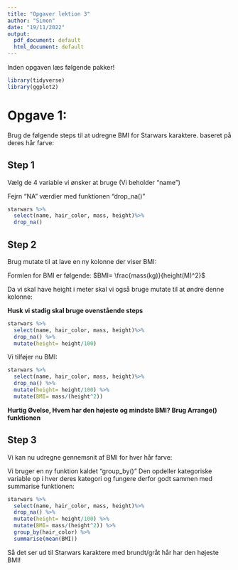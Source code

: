 ```yaml
---
title: "Opgaver lektion 3"
author: "Simon"
date: "19/11/2022"
output:
  pdf_document: default
  html_document: default
---
```


Inden opgaven læs følgende pakker!

```r
library(tidyverse)
library(ggplot2)
```



# Opgave 1:

Brug de følgende steps til at udregne BMI for Starwars karaktere. baseret på deres hår farve: 

## Step 1

Vælg de 4 variable vi ønsker at bruge (Vi beholder "name")

Fejrn "NA" værdier med funktionen "drop_na()"

```r
starwars %>%
  select(name, hair_color, mass, height)%>%
  drop_na()
```

## Step 2

Brug mutate til at lave en ny kolonne der viser BMI:

Formlen for BMI er følgende: $BMI= \frac{mass(kg)}{height(M)^2}$

Da vi skal have height i meter skal vi også bruge mutate til at øndre denne kolonne:

**Husk vi stadig skal bruge ovenstående steps**

```r
starwars %>%
  select(name, hair_color, mass, height)%>%
  drop_na() %>%
  mutate(height= height/100) 
```


Vi tilføjer nu BMI:

```r
starwars %>%
  select(name, hair_color, mass, height)%>%
  drop_na() %>%
  mutate(height= height/100) %>%
  mutate(BMI= mass/(height^2)) 
```


**Hurtig Øvelse, Hvem har den højeste og mindste BMI? Brug Arrange() funktionen**

## Step 3 

Vi kan nu udregne gennemsnit af BMI for hver hår farve:

Vi bruger en ny funktion kaldet "group_by()" Den opdeller kategoriske variable op i hver deres kategori og fungere derfor godt sammen med summarise funktionen:

```r

starwars %>%
  select(name, hair_color, mass, height)%>%
  drop_na() %>%
  mutate(height= height/100) %>%
  mutate(BMI= mass/(height^2)) %>%
  group_by(hair_color) %>%
  summarise(mean(BMI))
```

Så det ser ud til Starwars karaktere med brundt/gråt hår har den højeste BMI!

